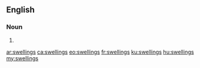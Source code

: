 ==English==

===Noun===
{{head|en|plural}}

# {{plural of|swelling|lang=en}}

[[ar:swellings]]
[[ca:swellings]]
[[eo:swellings]]
[[fr:swellings]]
[[ku:swellings]]
[[hu:swellings]]
[[my:swellings]]
